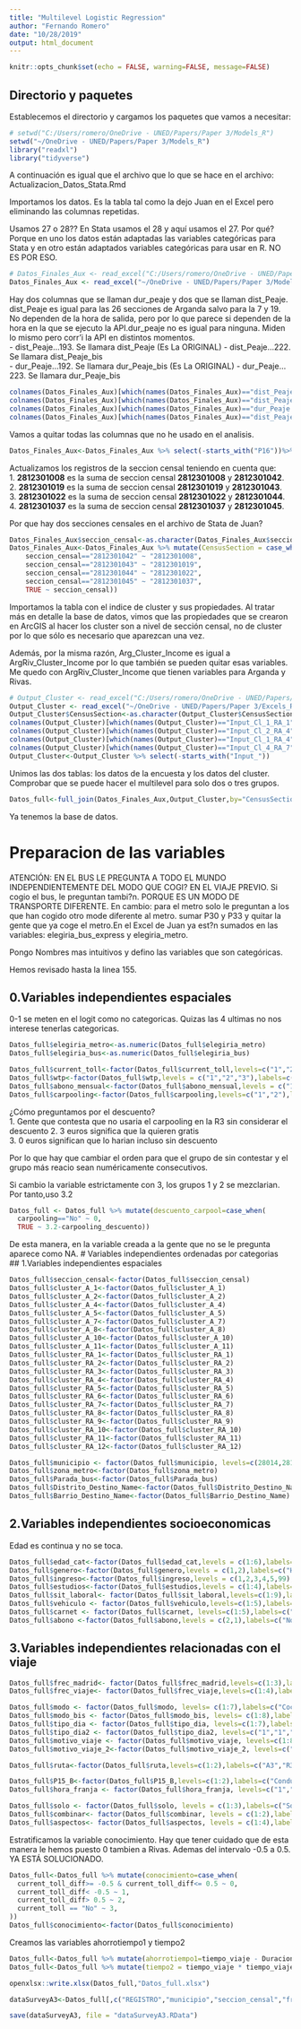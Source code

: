 ```yaml
---
title: "Multilevel Logistic Regression"
author: "Fernando Romero"
date: "10/28/2019"
output: html_document
---
```


```r
knitr::opts_chunk$set(echo = FALSE, warning=FALSE, message=FALSE)
```

## Directorio y paquetes

Establecemos el directorio y cargamos los paquetes que vamos a necesitar:

```r
# setwd("C:/Users/romero/OneDrive - UNED/Papers/Paper 3/Models_R")
setwd("~/OneDrive - UNED/Papers/Paper 3/Models_R")
library("readxl")
library("tidyverse")
```

A continuación es igual que el archivo que lo que se hace en el archivo: Actualizacion_Datos_Stata.Rmd

Importamos los datos. Es la tabla tal como la dejo Juan en el Excel pero eliminando las columnas repetidas.

Usamos 27 o 28?? En Stata usamos el 28 y aquí usamos el 27. Por qué? Porque en uno los datos están adaptadas las variables categóricas para Stata y en otro están adaptados variables categóricas para usar en R. NO ES POR ESO.
```r
# Datos_Finales_Aux <- read_excel("C:/Users/romero/OneDrive - UNED/Papers/Paper 3/Models_Stata/Datos_Finales_Aux_FR_20191027.xlsx")
Datos_Finales_Aux <- read_excel("~/OneDrive - UNED/Papers/Paper 3/Models_Stata/Datos_Finales_Aux_FR_20191027.xlsx")
```

Hay dos columnas que se llaman dur_peaje y dos que se llaman dist_Peaje. dist_Peaje es igual para las 26 secciones de Arganda salvo para la 7 y 19. No dependen de la hora de salida, pero por lo que parece si dependen de la hora en la que se ejecuto la API.dur_peaje no es igual para ninguna. Miden lo mismo pero corr'i la API en distintos momentos.  
- dist_Peaje...193. Se llamara dist_Peaje (Es La ORIGINAL)
- dist_Peaje...222. Se llamara dist_Peaje_bis  
- dur_Peaje...192. Se llamara dur_Peaje_bis (Es La ORIGINAL)
- dur_Peaje...223. Se llamara dur_Peaje_bis

```r
colnames(Datos_Finales_Aux)[which(names(Datos_Finales_Aux)=="dist_Peaje...193")]<-"dist_peaje"
colnames(Datos_Finales_Aux)[which(names(Datos_Finales_Aux)=="dist_Peaje...222")]<-"dist_peaje_bis"
colnames(Datos_Finales_Aux)[which(names(Datos_Finales_Aux)=="dur_Peaje...192")]<-"dur_peaje"
colnames(Datos_Finales_Aux)[which(names(Datos_Finales_Aux)=="dist_Peaje...223")]<-"dist_peaje_bis"
```

Vamos a quitar todas las columnas que no he usado en el analisis.
```r
Datos_Finales_Aux<-Datos_Finales_Aux %>% select(-starts_with("P16"))%>% select(-starts_with("P17"))%>% select(-starts_with("P20"))%>% select(-starts_with("P21"))
```


Actualizamos los registros de la seccion censal teniendo en cuenta que:  
1. **2812301008** es la suma de seccion censal **2812301008** y **2812301042**.  
2. **2812301019** es la suma de seccion censal **2812301019** y **2812301043**.  
3. **2812301022** es la suma de seccion censal **2812301022** y **2812301044**.  
4. **2812301037** es la suma de seccion censal **2812301037** y **2812301045**.

Por que hay dos secciones censales en el archivo de Stata de Juan?
```r
Datos_Finales_Aux$seccion_censal<-as.character(Datos_Finales_Aux$seccion_censal)
Datos_Finales_Aux<-Datos_Finales_Aux %>% mutate(CensusSection = case_when(
    seccion_censal=="2812301042" ~ "2812301008",
    seccion_censal=="2812301043" ~ "2812301019",
    seccion_censal=="2812301044" ~ "2812301022",
    seccion_censal=="2812301045" ~ "2812301037",
    TRUE ~ seccion_censal))
```

Importamos la tabla con el indice de cluster y sus propiedades.
Al tratar más en detalle la base de datos, vimos que las propiedades que se crearon en ArcGIS al hacer los cluster son a nivel de sección censal, no de cluster por lo que sólo es necesario que aparezcan una vez.

Además, por la misma razón, Arg_Cluster_Income es igual a ArgRiv_Cluster_Income por lo que también se pueden quitar esas variables. Me quedo con ArgRiv_Cluster_Income que tienen variables para Arganda y Rivas.  
```r
# Output_Cluster <- read_excel("C:/Users/romero/OneDrive - UNED/Papers/Paper 3/Excels_Resultados/Output_Cluster.xlsx")
Output_Cluster <- read_excel("~/OneDrive - UNED/Papers/Paper 3/Excels_Resultados/Output_Cluster.xlsx")
Output_Cluster$CensusSection<-as.character(Output_Cluster$CensusSection)
colnames(Output_Cluster)[which(names(Output_Cluster)=="Input_Cl_1_RA_1")]<-"ArgRiv_Cluster_Income"
colnames(Output_Cluster)[which(names(Output_Cluster)=="Input_Cl_2_RA_4")]<-"ArgRiv_Cluster_Age"
colnames(Output_Cluster)[which(names(Output_Cluster)=="Input_Cl_1_RA_4")]<-"ArgRiv_Cluster_Women"
colnames(Output_Cluster)[which(names(Output_Cluster)=="Input_Cl_4_RA_7")]<-"ArgRiv_Cluster_Right_Wing"
Output_Cluster<-Output_Cluster %>% select(-starts_with("Input_"))
```

Unimos las dos tablas: los datos de la encuesta y los datos del cluster.
Comprobar que se puede hacer el multilevel para solo dos o tres grupos.
```r
Datos_full<-full_join(Datos_Finales_Aux,Output_Cluster,by="CensusSection")
```

Ya tenemos la base de datos.

# Preparacion de las variables

ATENCIÓN: EN EL BUS LE PREGUNTA A TODO EL MUNDO INDEPENDIENTEMENTE DEL MODO QUE COGI? EN EL VIAJE PREVIO. 
Si cogio el bus, le preguntan tambi?n. PORQUE ES UN MODO DE TRANSPORTE DIFERENTE.
En cambio: para el metro solo le preguntan a los que han cogido otro mode diferente al metro.
sumar P30 y P33 y quitar la gente que ya coge el metro.En el Excel de Juan ya est?n sumados en las variables: elegiria_bus_express y elegiria_metro.

Pongo Nombres mas intuitivos y defino las variables que son categóricas.

Hemos revisado hasta la linea 155. 

## 0.Variables independientes espaciales
0-1 se meten en el logit como no categoricas. Quizas las 4 ultimas no nos interese tenerlas categoricas.
```r
Datos_full$elegiria_metro<-as.numeric(Datos_full$elegiria_metro)
Datos_full$elegiria_bus<-as.numeric(Datos_full$elegiria_bus)

Datos_full$current_toll<-factor(Datos_full$current_toll,levels=c("1","2"),labels=c("Si","No"))
Datos_full$wtp<-factor(Datos_full$wtp,levels = c("1","2","3"),labels=c("Si","No","No_Destino"))
Datos_full$abono_mensual<-factor(Datos_full$abono_mensual,levels = c("1","2"),labels=c("Si","No"))
Datos_full$carpooling<-factor(Datos_full$carpooling,levels=c("1","2"),labels=c("Si","No"))
```

¿Cómo preguntamos por el descuento?  
1. Gente que contesta que no usaria el carpooling en la R3 sin considerar el descuento
2. 3 euros significa que la quieren gratis  
3. 0 euros significan que lo harian incluso sin descuento

Por lo que hay que cambiar el orden para que el grupo de sin contestar y el grupo más reacio sean numéricamente consecutivos.

Si cambio la variable estrictamente con 3, los grupos 1 y 2 se mezclarian. Por tanto,uso 3.2
```r
Datos_full <- Datos_full %>% mutate(descuento_carpool=case_when(
  carpooling=="No" ~ 0,
  TRUE ~ 3.2-carpooling_descuento))
```

De esta manera, en la variable creada a la gente que no se le pregunta aparece como NA.
# Variables independientes ordenadas por categorias  
## 1.Variables independientes espaciales
```r
Datos_full$seccion_censal<-factor(Datos_full$seccion_censal)
Datos_full$cluster_A_1<-factor(Datos_full$cluster_A_1)
Datos_full$cluster_A_2<-factor(Datos_full$cluster_A_2)
Datos_full$cluster_A_4<-factor(Datos_full$cluster_A_4)
Datos_full$cluster_A_5<-factor(Datos_full$cluster_A_5)
Datos_full$cluster_A_7<-factor(Datos_full$cluster_A_7)
Datos_full$cluster_A_8<-factor(Datos_full$cluster_A_8)
Datos_full$cluster_A_10<-factor(Datos_full$cluster_A_10)
Datos_full$cluster_A_11<-factor(Datos_full$cluster_A_11)
Datos_full$cluster_RA_1<-factor(Datos_full$cluster_RA_1)
Datos_full$cluster_RA_2<-factor(Datos_full$cluster_RA_2)
Datos_full$cluster_RA_3<-factor(Datos_full$cluster_RA_3)
Datos_full$cluster_RA_4<-factor(Datos_full$cluster_RA_4)
Datos_full$cluster_RA_5<-factor(Datos_full$cluster_RA_5)
Datos_full$cluster_RA_6<-factor(Datos_full$cluster_RA_6)
Datos_full$cluster_RA_7<-factor(Datos_full$cluster_RA_7)
Datos_full$cluster_RA_8<-factor(Datos_full$cluster_RA_8)
Datos_full$cluster_RA_9<-factor(Datos_full$cluster_RA_9)
Datos_full$cluster_RA_10<-factor(Datos_full$cluster_RA_10)
Datos_full$cluster_RA_11<-factor(Datos_full$cluster_RA_11)
Datos_full$cluster_RA_12<-factor(Datos_full$cluster_RA_12)

Datos_full$municipio <- factor(Datos_full$municipio, levels=c(28014,28123),labels = c("Arganda","Rivas"))
Datos_full$zona_metro<-factor(Datos_full$zona_metro)
Datos_full$Parada_bus<-factor(Datos_full$Parada_bus)
Datos_full$Distrito_Destino_Name<-factor(Datos_full$Distrito_Destino_Name)
Datos_full$Barrio_Destino_Name<-factor(Datos_full$Barrio_Destino_Name)

```

## 2.Variables independientes socioeconomicas
Edad es continua y no se toca.

```r
Datos_full$edad_cat<-factor(Datos_full$edad_cat,levels = c(1:6),labels=c("15 o menos","De 16 a 26","De 27 a 34","De 35 a 49","De 50 a 64","Mayor de 64"))
Datos_full$genero<-factor(Datos_full$genero,levels = c(1,2),labels=c("Hombre","Mujer"))
Datos_full$ingreso<-factor(Datos_full$ingreso,levels = c(1,2,3,4,5,99),labels=c("Menos_900","900_1600","1600_2500","2500_3000","Mas_3000","NS_NC"))
Datos_full$estudios<-factor(Datos_full$estudios,levels = c(1:4),labels=c("Sin_estudios","Estudios_primarios","Estudios_Secundarios","Estudios_Universitarios"))
Datos_full$sit_laboral<- factor(Datos_full$sit_laboral,levels=c(1:9),labels=c("Employed","Student","Employed_Student","Unpaid_household","Retire","Pensiones","Unemployed_Looking","Unemployed_Not_Looking","Other"))
Datos_full$vehiculo <- factor(Datos_full$vehiculo,levels=c(1:5),labels=c("No","Yes_Driver","Yes_ST_Driver","Yes_No_Driver","Yes_Passenger"))
Datos_full$carnet <- factor(Datos_full$carnet, levels=c(1:5),labels=c("NO","DeMoto","DeCoche","DeMotoYCoche","NoProcede"))
Datos_full$abono <-factor(Datos_full$abono,levels = c(2,1),labels=c("No","Yes"))

```

## 3.Variables independientes relacionadas con el viaje
```r
Datos_full$frec_madrid<- factor(Datos_full$frec_madrid,levels=c(1:3),labels=c("More_3days","1-3days","1_2month"))
Datos_full$frec_viaje<- factor(Datos_full$frec_viaje,levels=c(1:4),labels=c("4 o mas dias a la semana","1-3 dias a la semana","1-2 veces al mes","Menos de una vez al mes"))

Datos_full$modo <- factor(Datos_full$modo, levels= c(1:7),labels=c("Coche","Motocicleta","Bus","Metro","Taxi","VTC","Bus_Discrecional"))
Datos_full$modo_bis <- factor(Datos_full$modo_bis, levels= c(1:8),labels=c("Coche","Motocicleta","Bus","Metro","Taxi","VTC","Bus_Discrecional","R3"))
Datos_full$tipo_dia <- factor(Datos_full$tipo_dia, levels=c(1:7),labels = c("Monday","Tuesday","Wednesday","Thursday","Friday","Saturday","Sunday"))
Datos_full$tipo_dia2 <- factor(Datos_full$tipo_dia2, levels=c("1","1","1","1","1","2","3"),labels = c("Weekday","Weekday","Weekday","Weekday","Weekday","Saturday","Sunday"))
Datos_full$motivo_viaje <- factor(Datos_full$motivo_viaje, levels=c(1:8),labels = c("Work_Studies","Working_Affairs","Personal_Affairs","Leisure","Shopping","Doctor","Visiting_Friends","Other"))
Datos_full$motivo_viaje_2<-factor(Datos_full$motivo_viaje_2, levels=c("1","2"),labels=c("Work_Studies","Non_Work_Studies"))

Datos_full$ruta<-factor(Datos_full$ruta,levels=c(1:2),labels=c("A3","R3"))

Datos_full$P15_B<-factor(Datos_full$P15_B,levels=c(1:2),labels=c("Conductor","Acompanante"))
Datos_full$hora_franja <- factor(Datos_full$hora_franja, levels=c("1","2","3","4","5","6"),labels = c("peak morning","non peak morning","afternoon","peak evening","non peak evening","night"))

Datos_full$solo <- factor(Datos_full$solo, levels = c(1:3),labels=c("Solo","Acompanado","Acompanado_Menores"))
Datos_full$combinar<- factor(Datos_full$combinar, levels = c(1:2),labels=c("Si","No"))
Datos_full$aspectos<- factor(Datos_full$aspectos, levels = c(1:4),labels=c("Tiempo de viaje por congestion (nivel de trafico)","Incidencias en el medio elegido: obras, accidentes, huelgas en transporte publico","Meteorologia","Protocolos de contaminacion en Madrid capital"))

```
Estratificamos la variable conocimiento. Hay que tener cuidado que de esta manera le hemos puesto 0 tambien a Rivas. Ademas del intervalo -0.5 a 0.5. YA ESTÁ SOLUCIONADO.

```r
Datos_full<-Datos_full %>% mutate(conocimiento=case_when(
  current_toll_diff>= -0.5 & current_toll_diff<= 0.5 ~ 0,
  current_toll_diff< -0.5 ~ 1,
  current_toll_diff> 0.5 ~ 2,
  current_toll == "No" ~ 3,
))
Datos_full$conocimiento<-factor(Datos_full$conocimiento)
```

Creamos las variables ahorrotiempo1 y tiempo2
```r
Datos_full<-Datos_full %>% mutate(ahorrotiempo1=tiempo_viaje - Duracion_Coche_R3)
Datos_full<-Datos_full %>% mutate(tiempo2 = tiempo_viaje * tiempo_viaje)
```

```r
openxlsx::write.xlsx(Datos_full,"Datos_full.xlsx")

dataSurveyA3<-Datos_full[,c("REGISTRO","municipio","seccion_censal","frec_madrid","genero","edad","edad_cat","sit_laboral","ingreso","estudios","carnet","vehiculo","abono","tipo_dia","tipo_dia2","P12","hora_franja","tiempo_viaje","tiempo2","motivo_viaje","motivo_viaje_2","modo","modo_bis","ruta","P15_B","combinar","solo","frec_viaje","aspectos","current_toll","current_toll_tarifa","current_toll_diff","conocimiento","wtp","wtp_tarifa","wtp_tarifa_2","abono_mensual","abono_mensual_tarifa","vineta_mensual_tarifa_2","carpooling","carpooling_descuento","carpooling_descuento_2","descuento_carpool","elegiria_bus_arganda","elegiria_bus_rivas","elegiria_bus","elegiria_metro_arganda","elegiria_metro_rivas","elegiria_metro","zona_metro","Distancia_min_metro","Parada_bus","Distrito_Destino_Name","Barrio_Destino_Name","dist_peaje","ahorrotiempo1","cluster_A_1","cluster_A_2","cluster_A_4","cluster_A_5","cluster_A_7","cluster_A_8","cluster_A_10","cluster_A_11","cluster_RA_1","cluster_RA_2","cluster_RA_3","cluster_RA_4","cluster_RA_5","cluster_RA_6","cluster_RA_7","cluster_RA_8","cluster_RA_9","cluster_RA_10","cluster_RA_11","cluster_RA_12","ArgRiv_Cluster_Income","ArgRiv_Cluster_Age","ArgRiv_Cluster_Women","ArgRiv_Cluster_Right_Wing")]

save(dataSurveyA3, file = "dataSurveyA3.RData")
```

